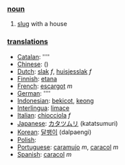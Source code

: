 === [[noun]] ===

#[[slug]] with a house

=== [[translation]]s ===

*[[Catalan]]: [[]] ''''
*[[Chinese]]: [[]] ()
*[[Dutch]]: [[slak]] ''f'', [[huisjesslak]] ''f''
*[[Finnish]]: [[etana]]
*[[French]]: [[escargot]] ''m''
*[[German]]: [[]] ''''
*[[Indonesian]]: [[bekicot]], [[keong]]
*[[Interlingua]]: [[limace]]
*[[Italian]]: [[chiocciola]] ''f''
*[[Japanese]]: [[カタツムリ]] (katatsumuri)
*[[Korean]]: [[달팽이]] (dalpaengi)
*[[Polish]]: [[]]
*[[Portuguese]]: [[caramujo]] ''m'', [[caracol]] ''m''
*[[Spanish]]: [[caracol]] ''m''
